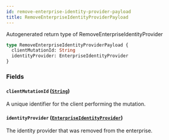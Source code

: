 ```yaml
---
id: remove-enterprise-identity-provider-payload
title: RemoveEnterpriseIdentityProviderPayload
---
```


Autogenerated return type of RemoveEnterpriseIdentityProvider

```graphql
type RemoveEnterpriseIdentityProviderPayload {
  clientMutationId: String
  identityProvider: EnterpriseIdentityProvider
}
```

### Fields

#### `clientMutationId` ([`String`](/docs/api/scalars/string))

A unique identifier for the client performing the mutation.

#### `identityProvider` ([`EnterpriseIdentityProvider`](/docs/api/objects/enterprise-identity-provider))

The identity provider that was removed from the enterprise.
